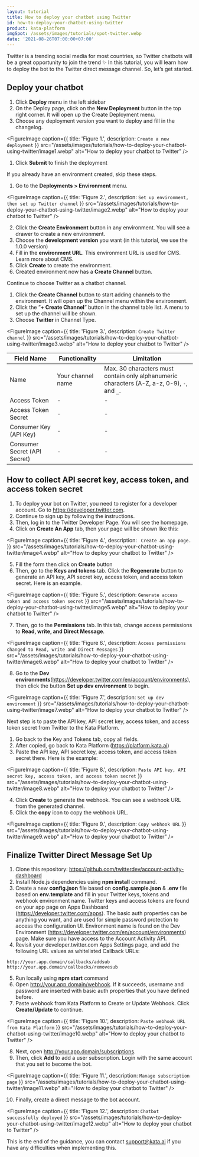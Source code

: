 ```yaml
---
layout: tutorial
title: How to deploy your chatbot using Twitter
id: how-to-deploy-your-chatbot-using-twitter
product: kata-platform
imgSpot: /assets/images/tutorials/spot-twitter.webp
date: '2021-08-26T07:00:00+07:00'
---
```


Twitter is a trending social media for most countries, so Twitter chatbots will be a great opportunity to join the trend ✨ In this tutorial, you will learn how to deploy the bot to the Twitter direct message channel. So, let’s get started.

## Deploy your chatbot

1. Click **Deploy** menu in the left sidebar
2. On the Deploy page, click on the **New Deployment** button in the top right corner. It will open up the Create Deployment menu.
3. Choose any deployment version you want to deploy and fill in the changelog.

<FigureImage
  caption={{ title: 'Figure 1.', description: `Create a new deployment` }}
  src="/assets/images/tutorials/how-to-deploy-your-chatbot-using-twitter/image1.webp"
  alt="How to deploy your chatbot to Twitter"
/>

1. Click **Submit** to finish the deployment

If you already have an environment created, skip these steps.

1. Go to the **Deployments > Environment** menu.

<FigureImage
  caption={{ title: 'Figure 2.', description: `Set up environment, then set up Twitter channel` }}
  src="/assets/images/tutorials/how-to-deploy-your-chatbot-using-twitter/image2.webp"
  alt="How to deploy your chatbot to Twitter"
/>

2. Click the **Create Environment** button in any environment. You will see a drawer to create a new environment.
3. Choose the **development version** you want (in this tutorial, we use the 1.0.0 version)
4. Fill in the **environment URL**. This environment URL is used for CMS. Learn more about CMS.
5. Click **Create** to create the environment.
6. Created environment now has a **Create Channel** button.

Continue to choose Twitter as a chatbot channel.

1. Click the **Create Channel** button to start adding channels to the environment. It will open up the Channel menu within the environment.
2. Click the ”**+ Create Channel**” button in the channel table list. A menu to set up the channel will be shown.
3. Choose **Twitter** in Channel Type.

<FigureImage
  caption={{ title: 'Figure 3.', description: `Create Twitter channel` }}
  src="/assets/images/tutorials/how-to-deploy-your-chatbot-using-twitter/image3.webp"
  alt="How to deploy your chatbot to Twitter"
/>

| Field Name                   | Functionality     | Limitation                                                                                  |
| ---------------------------- | ----------------- | ------------------------------------------------------------------------------------------- |
| Name                         | Your channel name | Max. 30 characters must contain only alphanumeric characters (A-Z, a-z, 0-9), `-`, and `_`. |
| Access Token                 | -                 | -                                                                                           |
| Access Token Secret          | -                 | -                                                                                           |
| Consumer Key (API Key)       | -                 | -                                                                                           |
| Consumer Secret (API Secret) | -                 | -                                                                                           |

## How to collect API secret key, access token, and access token secret

1. To deploy your bot on Twitter, you need to register for a developer account. Go to <a href="https://developer.twitter.com" target="_blank"><span>http</span>s://developer.twitter.com</a>.
2. Continue to sign up by following the instructions.
3. Then, log in to the Twitter Developer Page. You will see the homepage.
4. Click on **Create An App** tab, then your page will be shown like this:

<FigureImage
  caption={{ title: 'Figure 4.', description: ` Create an app page.` }}
  src="/assets/images/tutorials/how-to-deploy-your-chatbot-using-twitter/image4.webp"
  alt="How to deploy your chatbot to Twitter"
/>

5. Fill the form then click on **Create** button
6. Then, go to the **Keys and tokens** tab. Click the **Regenerate** button to generate an API key, API secret key, access token, and access token secret. Here is an example.

<FigureImage
  caption={{ title: 'Figure 5.', description: `Generate access token and access token secret` }}
  src="/assets/images/tutorials/how-to-deploy-your-chatbot-using-twitter/image5.webp"
  alt="How to deploy your chatbot to Twitter"
/>

7. Then, go to the **Permissions** tab. In this tab, change access permissions to **Read, write, and Direct Message**.

<FigureImage
  caption={{ title: 'Figure 6.', description: `Access permissions changed to Read, write and Direct Messages` }}
  src="/assets/images/tutorials/how-to-deploy-your-chatbot-using-twitter/image6.webp"
  alt="How to deploy your chatbot to Twitter"
/>

8. Go to the **Dev environments**(<a href="https://developer.twitter.com/en/account/environments" target="_blank"><span>http</span>s://developer.twitter.com/en/account/environments</a>), then click the button **Set up dev environment** to begin.

<FigureImage
  caption={{ title: 'Figure 7.', description: `Set up dev environment` }}
  src="/assets/images/tutorials/how-to-deploy-your-chatbot-using-twitter/image7.webp"
  alt="How to deploy your chatbot to Twitter"
/>

Next step is to paste the API key, API secret key, access token, and access token secret from Twitter to the Kata Platform.

1. Go back to the Key and Tokens tab, copy all fields.
2. After copied, go back to Kata Platform (<a href="https://platform.kata.ai" target="_blank"><span>http</span>s://platform.kata.ai</a>)
3. Paste the API key, API secret key, access token, and access token secret there. Here is the example:

<FigureImage
  caption={{ title: 'Figure 8.', description: `Paste API key, API secret key, access token, and access token secret` }}
  src="/assets/images/tutorials/how-to-deploy-your-chatbot-using-twitter/image8.webp"
  alt="How to deploy your chatbot to Twitter"
/>

4. Click **Create** to generate the webhook. You can see a webhook URL from the generated channel.
5. Click the **copy** icon to copy the webhook URL.

<FigureImage
  caption={{ title: 'Figure 9.', description: `Copy webhook URL` }}
  src="/assets/images/tutorials/how-to-deploy-your-chatbot-using-twitter/image9.webp"
  alt="How to deploy your chatbot to Twitter"
/>

## Finalize Twitter Direct Message Set Up

1. Clone this repository: <a href="https://github.com/twitterdev/account-activity-dashboard" target="_blank"><span>http</span>s://github.com/twitterdev/account-activity-dashboard</a>
2. Install Node.js dependencies using **npm install** command.
3. Create a new **config.json** file based on **config.sample.json** & **.env** file based on **env.template** and fill in your Twitter keys, tokens and webhook environment name. Twitter keys and access tokens are found on your app page on Apps Dashboard (<a href="https://developer.twitter.com/apps" target="_blank"><span>http</span>s://developer.twitter.com/apps</a>). The basic auth properties can be anything you want, and are used for simple password protection to access the configuration UI. Environment name is found on the Dev Environment (<a href="https://developer.twitter.com/en/account/environments" target="_blank"><span>http</span>s://developer.twitter.com/en/account/environments</a>) page. Make sure you have access to the Account Activity API.
4. Revisit your developer.twitter.com Apps Settings page, and add the following URL values as whitelisted Callback URLs:

```
http://your.app.domain/callbacks/addsub
http://your.app.domain/callbacks/removesub
```

5. Run locally using **npm start** command
6. Open <a href="http://your.app.domain/webhook" target="_blank"><span>htt</span>p://your.app.domain/webhook</a>. If it succeeds, username and password are inserted with basic auth properties that you have defined before.
7. Paste webhook from Kata Platform to Create or Update Webhook. Click **Create/Update** to continue.

<FigureImage
  caption={{ title: 'Figure 10.', description: `Paste webhook URL from Kata Platform` }}
  src="/assets/images/tutorials/how-to-deploy-your-chatbot-using-twitter/image10.webp"
  alt="How to deploy your chatbot to Twitter"
/>

8. Next, open <a href="http://your.app.domain/subscriptions" target="_blank"><span>htt</span>p://your.app.domain/subscriptions</a>.
9. Then, click **Add** to add a user subscription. Login with the same account that you set to become the bot.

<FigureImage
  caption={{ title: 'Figure 11.', description: `Manage subscription page` }}
  src="/assets/images/tutorials/how-to-deploy-your-chatbot-using-twitter/image11.webp"
  alt="How to deploy your chatbot to Twitter"
/>

10. Finally, create a direct message to the bot account.

<FigureImage
  caption={{ title: 'Figure 12.', description: `Chatbot successfully deployed` }}
  src="/assets/images/tutorials/how-to-deploy-your-chatbot-using-twitter/image12.webp"
  alt="How to deploy your chatbot to Twitter"
/>

This is the end of the guidance, you can contact support@kata.ai if you have any difficulties when implementing this.
